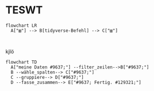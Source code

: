 # TESWT



```mermaid
flowchart LR
  A["▥"] --> B[tidyverse-Befehl] --> C["▥"] 
  
  
```
kjlö



```mermaid
flowchart TD
  A["meine Daten #9637;"] --filter_zeilen-->B["#9637;"] 
  B --wähle_spalten--> C["#9637;"]
  C --gruppiere--> D["#9637;"]
  D --fasse_zusammen--> E["#9637; Fertig. #129321;"]
  
```
  
  
